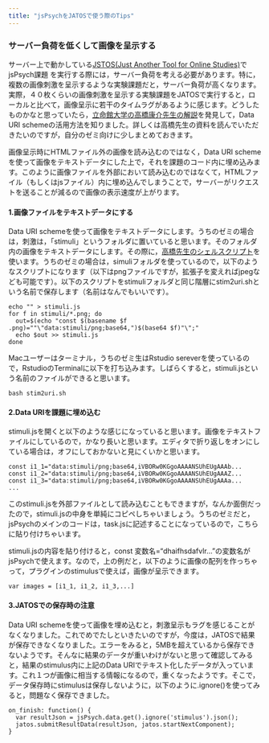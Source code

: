 ```yaml
---
title: "jsPsychをJATOSで使う際のTips"
---
```


### サーバー負荷を低くして画像を呈示する

サーバー上で動かしている[JSTOS(Just Another Tool for Online Studies)](https://www.jatos.org/)でjsPsych課題
を実行する際には，サーバー負荷を考える必要があります。特に，複数の画像刺激を呈示するような実験課題だと，サーバー負荷が高くなります。実際，４０枚くらいの画像刺激を呈示する実験課題をJATOSで実行すると，ローカルと比べて，画像呈示に若干のタイムラグがあるように感じます。どうしたものかなと思っていたら，[立命館大学の高橋康介先生の解説](https://scrapbox.io/ru-takalab/cognition.run+jsPsych+Data_URI_scheme%E3%81%A7%E3%82%B5%E3%83%BC%E3%83%90%E3%81%AB%E5%84%AA%E3%81%97%E3%81%84%E3%82%AA%E3%83%B3%E3%83%A9%E3%82%A4%E3%83%B3%E5%AE%9F%E9%A8%93)を発見して，Data URI schemeの活用方法を知りました。詳しくは高橋先生の資料を読んでいただきたいのですが，自分のゼミ向けに少しまとめておきます。


画像呈示時にHTMLファイル外の画像を読み込むのではなく，Data URI schemeを使って画像をテキストデータにした上で，それを課題のコード内に埋め込みます。このように画像ファイルを外部において読み込むのではなくて，HTMLファイル（もしくはjsファイル）内に埋め込んでしまうことで，サーバーがリクエストを送ることが減るので画像の表示速度が上がります。


#### 1.画像ファイルをテキストデータにする

Data URI schemeを使って画像をテキストデータにします。うちのゼミの場合は，刺激は，「stimuli」というフォルダに置いていると思います。そのフォルダ内の画像をテキストデータにします。その際に，[高橋先生のシェルスクリプト](https://github.com/ru-takalab/tips/blob/main/001_jsPsych_DataURI/imgs2uri.sh)を使います。うちのゼミの場合は，simuliフォルダを使っているので，以下のようなスクリプトになります（以下はpngファイルですが，拡張子を変えればjpegなども可能です）。以下のスクリプトをstimuliフォルダと同じ階層にstim2uri.shという名前で保存します（名前はなんでもいいです）。

```
echo "" > stimuli.js
for f in stimuli/*.png; do
  out=$(echo "const $(basename $f .png)=""\"data:stimuli/png;base64,")$(base64 $f)"\";"
  echo $out >> stimuli.js
done
```

Macユーザーはターミナル，うちのゼミ生はRstudio sereverを使っているので，RstudioのTerminalに以下を打ち込みます。しばらくすると，stimuli.jsという名前のファイルができると思います。

```
bash stim2uri.sh 
```
#### 2.Data URIを課題に埋め込む

stimuli.jsを開くと以下のような感じになっていると思います。画像をテキストファイルにしているので，かなり長いと思います。エディタで折り返しをオンにしている場合は，オフにしておかないと見にくいかと思います。

```
const i1_1="data:stimuli/png;base64,iVBORw0KGgoAAAANSUhEUgAAAb...
const i1_2="data:stimuli/png;base64,iVBORw0KGgoAAAANSUhEUgAAAZ...
const i1_3="data:stimuli/png;base64,iVBORw0KGgoAAAANSUhEUgAAAa...
...
```

このstimuli.jsを外部ファイルとして読み込むこともできますが，なんか面倒だったので，stimuli.jsの中身を単純にコピペしちゃいましょう。うちのゼミだと，jsPsychのメインのコードは，task.jsに記述することになっているので，こちらに貼り付けちゃいます。


stimuli.jsの内容を貼り付けると，const 変数名="dhaifhsdafvlr..."の変数名がjsPsychで使えます。なので，上の例だと，以下のように画像の配列を作っちゃって，プラグインのstimulusで使えば，画像が呈示できます。

```
var images = [i1_1, i1_2, i1_3,...]
```

#### 3.JATOSでの保存時の注意

Data URI schemeを使って画像を埋め込むと，刺激呈示もラグを感じることがなくなりました。これでめでたしといきたいのですが，今度は，JATOSで結果が保存できなくなりました。エラーをみると，5MBを超えているから保存できないようです。そんなに結果のデータが重いわけがないと思って確認してみると，結果のstimulus内に上記のData URIでテキスト化したデータが入っています。これ１つが画像に相当する情報になるので，重くなったようです。そこで，データ保存時にstimulusは保存しないように，以下のように.ignore()を使ってみると，問題なく保存できました。

```
on_finish: function() {
  var resultJson = jsPsych.data.get().ignore('stimulus').json();
  jatos.submitResultData(resultJson, jatos.startNextComponent);
}
```

